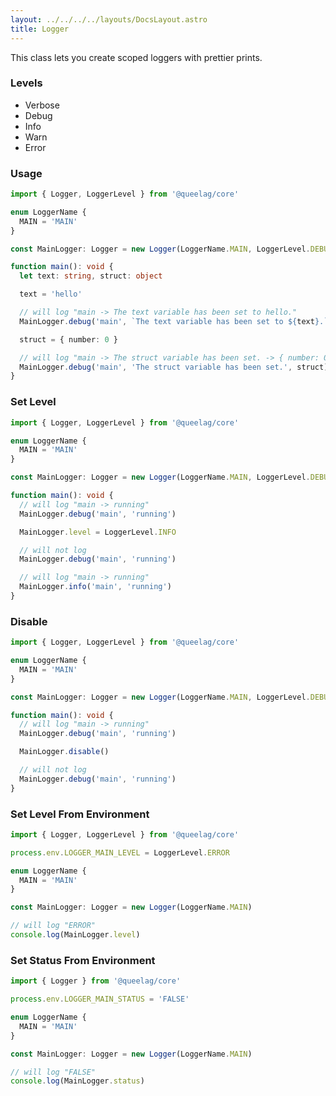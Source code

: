```yaml
---
layout: ../../../../layouts/DocsLayout.astro
title: Logger
---
```


This class lets you create scoped loggers with prettier prints.

### Levels

- Verbose
- Debug
- Info
- Warn
- Error

### Usage

```ts
import { Logger, LoggerLevel } from '@queelag/core'

enum LoggerName {
  MAIN = 'MAIN'
}

const MainLogger: Logger = new Logger(LoggerName.MAIN, LoggerLevel.DEBUG)

function main(): void {
  let text: string, struct: object

  text = 'hello'

  // will log "main -> The text variable has been set to hello."
  MainLogger.debug('main', `The text variable has been set to ${text}.`)

  struct = { number: 0 }

  // will log "main -> The struct variable has been set. -> { number: 0 }"
  MainLogger.debug('main', 'The struct variable has been set.', struct)
}
```

### Set Level

```ts
import { Logger, LoggerLevel } from '@queelag/core'

enum LoggerName {
  MAIN = 'MAIN'
}

const MainLogger: Logger = new Logger(LoggerName.MAIN, LoggerLevel.DEBUG)

function main(): void {
  // will log "main -> running"
  MainLogger.debug('main', 'running')

  MainLogger.level = LoggerLevel.INFO

  // will not log
  MainLogger.debug('main', 'running')

  // will log "main -> running"
  MainLogger.info('main', 'running')
}
```

### Disable

```ts
import { Logger, LoggerLevel } from '@queelag/core'

enum LoggerName {
  MAIN = 'MAIN'
}

const MainLogger: Logger = new Logger(LoggerName.MAIN, LoggerLevel.DEBUG)

function main(): void {
  // will log "main -> running"
  MainLogger.debug('main', 'running')

  MainLogger.disable()

  // will not log
  MainLogger.debug('main', 'running')
}
```

### Set Level From Environment

```ts
import { Logger, LoggerLevel } from '@queelag/core'

process.env.LOGGER_MAIN_LEVEL = LoggerLevel.ERROR

enum LoggerName {
  MAIN = 'MAIN'
}

const MainLogger: Logger = new Logger(LoggerName.MAIN)

// will log "ERROR"
console.log(MainLogger.level)
```

### Set Status From Environment

```ts
import { Logger } from '@queelag/core'

process.env.LOGGER_MAIN_STATUS = 'FALSE'

enum LoggerName {
  MAIN = 'MAIN'
}

const MainLogger: Logger = new Logger(LoggerName.MAIN)

// will log "FALSE"
console.log(MainLogger.status)
```
